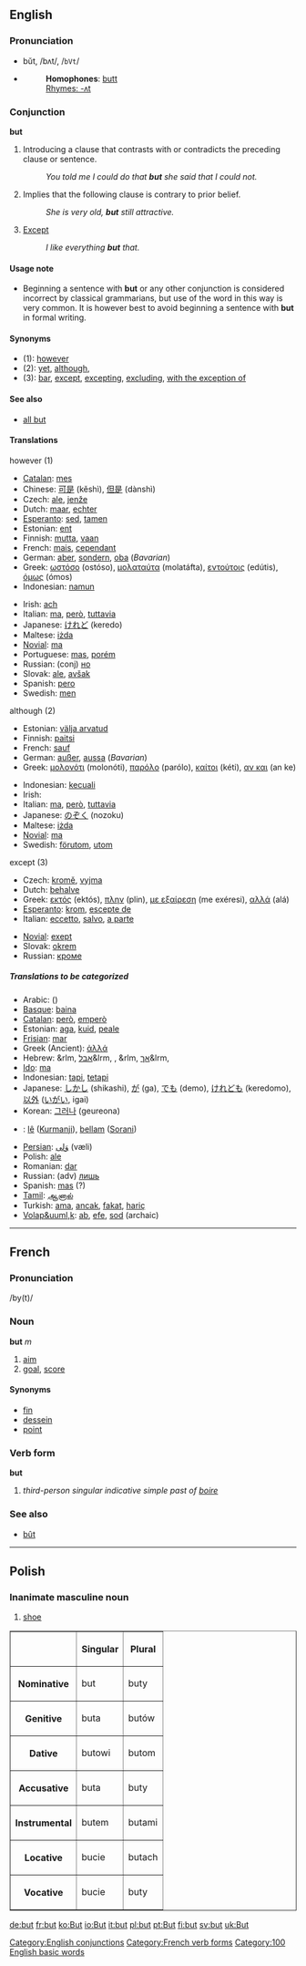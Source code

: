 ==English==

{{rank|or|from|this|29|but|all|him|she}}

===Pronunciation===
*bŭt, /bʌt/, /<tt>bVt</tt>/
*{{audio|en-us-but.ogg|Audio (US)}}
*:'''Homophones''': [[butt]]
*:[[Rhymes:English:-ʌt|Rhymes: -ʌt]]



===Conjunction===
[[Category:English conjunctions]]
'''but'''

# Introducing a clause that contrasts with or contradicts the preceding clause or sentence.
#: ''You told me I could do that '''but''' she said that I could not.''
# Implies that the following clause is contrary to prior belief.
#: ''She is very old, '''but''' still attractive.''
# [[except|Except]]
#: ''I like everything '''but''' that.''

====Usage note====
*Beginning a sentence with '''but''' or any other conjunction is considered incorrect by classical grammarians, but use of the word in this way is very common.  It is however best to avoid beginning a sentence with '''but''' in formal writing.

====Synonyms====
*(1): [[however]]
*(2): [[yet]], [[although]], 
*(3): [[bar]], [[except]], [[excepting]], [[excluding]], [[with the exception of]]

====See also====
*[[all but]]

====Translations====
;however (1)
{{top}}
*[[Catalan]]: [[mes]]
*Chinese: [[可是]] (kěshì), [[但是]] (dànshì)
*Czech: [[ale]], [[jenže]]
*Dutch: [[maar]], [[echter]]
*[[Esperanto]]: [[sed]], [[tamen]]
*Estonian: [[ent]]
*Finnish: [[mutta]], [[vaan#Finnish|vaan]]
*French: [[mais]], [[cependant]]
*German: [[aber]], [[sondern]], [[oba]] (''Bavarian'')
*Greek: [[ωστόσο]] (ostóso), [[μολαταύτα]] (molatáfta), [[εντούτοις]] (edútis), [[όμως]] (ómos)
*Indonesian: [[namun]]
{{mid}}
*Irish: [[ach]]
*Italian: [[ma]], [[però]], [[tuttavia]]
*Japanese: [[けれど]] (keredo)
*Maltese: [[iżda]]
*[[Novial]]: [[ma]]
* Portuguese: [[mas]], [[porém]]
*Russian: (conj) [[но]]
*Slovak: [[ale]], [[avšak]]
*Spanish: [[pero]]
*Swedish: [[men]]
{{bottom}}

;although (2)
{{top}}
*Estonian: [[välja arvatud]]
*Finnish: [[paitsi]]
*French: [[sauf]]
*German: [[außer]], [[aussa]] (''Bavarian'')
*Greek: [[μολονότι]] (molonóti), [[παρόλο]] (parólo), [[καίτοι]] (kéti), [[αν και]] (an ke)
{{mid}}
*Indonesian: [[kecuali]]
*Irish: 
*Italian: [[ma]], [[però]], [[tuttavia]]
*Japanese: [[のぞく]] (nozoku)
*Maltese: [[iżda]]
*[[Novial]]: [[ma]]
*Swedish: [[förutom]], [[utom]]
{{bottom}}

;except (3)
{{top}}
*Czech: [[kromě]], [[vyjma]]
*Dutch: [[behalve]]
*Greek: [[εκτός]] (ektós), [[πλην]] (plin), [[με εξαίρεση]] (me exéresi), [[αλλά]] (alá)
*[[Esperanto]]: [[krom]], [[escepte de]]
*Italian: [[eccetto]], [[salvo]], [[a parte]]
{{mid}}
*[[Novial]]: [[exept]]
*Slovak: [[okrem]]
*Russian: [[кроме]]
{{bottom}}

=====Translations to be categorized=====
{{checktrans}}
{{top}}
*Arabic: {{ARchar|[[لكن]]}} ({{IPAchar|[[lākin]]}})
*[[Basque]]: [[baina]]
*[[Catalan]]: [[però]], [[emperò]]
*Estonian: [[aga]], [[kuid]], [[peale]]
*[[Frisian]]: [[mar]]
*Greek (Ancient): [[ἀλλά]]
*Hebrew: &rlm, [[אבל]]&lrm, , &rlm, [[אך]]&lrm, 
*[[Ido]]: [[ma]]
*Indonesian: [[tapi]], [[tetapi]]
*Japanese: [[しかし]] (shikashi), [[が]] (ga), [[でも]] (demo), [[けれども]] (keredomo), [[以外]] ([[いがい]], igai)
*Korean: [[그러나]] (geureona)
{{mid}}
*{{ku}}: [[lê]] ([[Kurmanji]]), [[bellam]] ([[Sorani]])
*[[Persian]]: [[ولی|وَلی]] (væli)
*Polish: [[ale]]
*Romanian: [[dar]]
*Russian: (adv) [[лишь]]
*Spanish: [[mas]] (?)
*[[Tamil]]: [[ஆனால்]]
*Turkish: [[ama]], [[ancak]], [[fakat]], [[hariç]]
*[[Volap&uuml,k]]: [[ab]], [[efe]], [[sod]] (archaic)
{{bottom}}
----

==French==
===Pronunciation===
/by(t)/ 
===Noun===
'''but''' ''m''

# [[aim]]
#[[goal]], [[score]]

====Synonyms====
*[[fin]]
*[[dessein]]
*[[point]]

===Verb form===
'''but'''

# ''third-person singular indicative simple past of [[boire]]''

===See also===
*[[bût]]
[[Category:French verb forms]]

----
==Polish==
===Inanimate masculine noun===
#[[shoe]]

<table border=1>
<tr><th><th>Singular<th>Plural</tr>
<tr><th>Nominative<td>but<td>buty</tr>
<tr><th>Genitive<td>buta<td>butów</tr>
<tr><th>Dative<td>butowi<td>butom</tr>
<tr><th>Accusative<td>buta<td>buty</tr>
<tr><th>Instrumental<td>butem<td>butami</tr>
<tr><th>Locative<td>bucie<td>butach</tr>
<tr><th>Vocative<td>bucie<td>buty</tr>
</table>


[[Category:100 English basic words]]

[[de:but]]
[[fr:but]]
[[ko:But]]
[[io:But]]
[[it:but]]
[[pl:but]]
[[pt:But]]
[[fi:but]]
[[sv:but]]
[[uk:But]]
